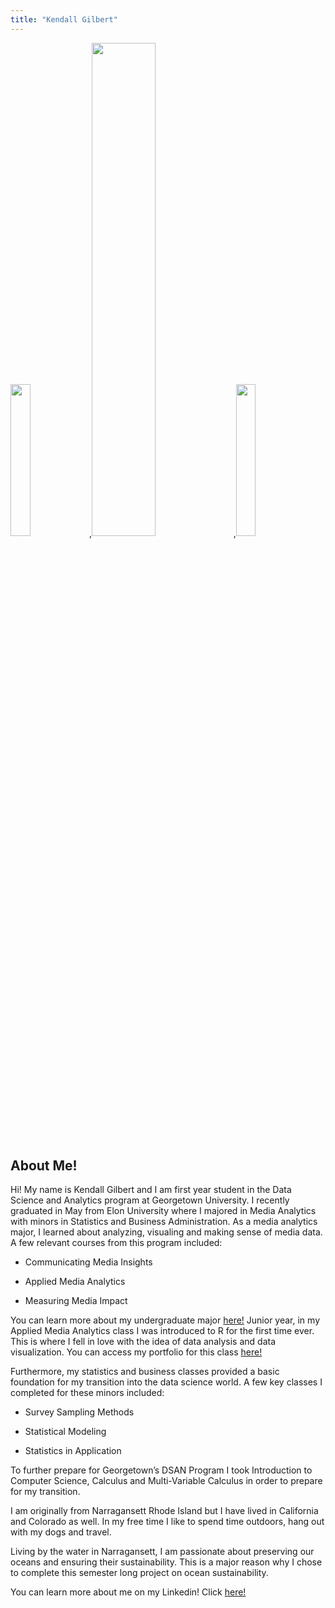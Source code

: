```yaml
---
title: "Kendall Gilbert"
---
```


![ ](images/headshot.jpg){width=25%},![ ](images/hp.jpeg){width=45%},![ ](images/gtown.jpeg){width=25%}

## About Me!

Hi! My name is Kendall Gilbert and I am first year student in the Data Science and Analytics program at Georgetown University. I recently graduated in May from Elon University where I majored in Media Analytics with minors in Statistics and Business Administration. As a media analytics major, I learned about analyzing, visualing and making sense of media data. A few relevant courses from this program included:

- Communicating Media Insights

- Applied Media Analytics

- Measuring Media Impact

You can learn more about my undergraduate major [here!](https://www.elon.edu/u/academics/communications/academics/media-analytics-major/) Junior year, in my Applied Media Analytics class I was introduced to R for the first time ever. This is where I fell in love with the idea of data analysis and data visualization. You can access my portfolio for this class [here!](https://rpubs.com/KendallGilbert)

Furthermore, my statistics and business classes provided a basic foundation for my transition into the data science world. A few key classes I completed for these minors included:

- Survey Sampling Methods 

- Statistical Modeling 

- Statistics in Application

To further prepare for Georgetown's DSAN Program I took Introduction to Computer Science, Calculus and Multi-Variable Calculus in order to prepare for my transition. 

 I am originally from Narragansett Rhode Island but I have lived in California and Colorado as well. In my free time I like to spend time outdoors, hang out with my dogs and travel.

 Living by the water in Narragansett, I am passionate about preserving our oceans and ensuring their sustainability. This is a major reason why I chose to complete this semester long project on ocean sustainability. 

 You can learn more about me on my Linkedin! Click [here!](https://www.linkedin.com/in/kendall-gilbert/)


